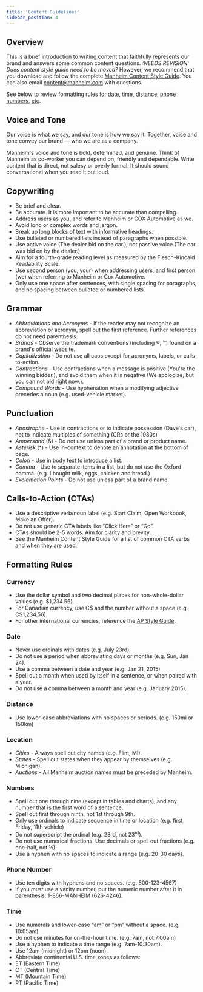 ```yaml
---
title: 'Content Guidelines'
sidebar_position: 4
---
```


## Overview

This is a brief introduction to writing content that faithfully represents our brand and answers some common content questions. 
_:NEEDS REVISION: Does content style guide need to be moved?_
However, we recommend that you download and follow the complete [Manheim Content Style Guide](https://coxautoinc.sharepoint.com/:b:/r/sites/ManhiemContentClientSuccess/Shared%20Documents/Manheim-Content-Style-Guide-v2-1.pdf). 
You can also email [content@manheim.com][email-content] with questions.

See below to review formatting rules for [date][date], [time][time], [distance][distance], [phone numbers][phone-number], [etc][formatting-rules].

<a name="content-guidelines__voice-and-tone"></a>

## Voice and Tone

Our voice is what we say, and our tone is how we say it. 
Together, voice and tone convey our brand &mdash; who we are as a company.

Manheim's voice and tone is bold, determined, and genuine. 
Think of Manheim as co-worker you can depend on, friendly and dependable. 
Write content that is direct, not salesy or overly formal. 
It should sound conversational when you read it out loud.

<a name="content-guidelines__copywriting"></a>

## Copywriting

-	Be brief and clear.
-	Be accurate. It is more important to be accurate than compelling.
-	Address users as you, and refer to Manheim or COX Automotive as we.
-	Avoid long or complex words and jargon.
-	Break up long blocks of text with informative headings.
-	Use bulleted or numbered lists instead of paragraphs when possible.
-	Use active voice (The dealer bid on the car.), not passive voice (The car was bid on by the dealer.)
-	Aim for a fourth-grade reading level as measured by the Flesch-Kincaid Readability Scale.
-	Use second person (you, your) when addressing users, and first person (we) when referring to Manheim or Cox Automotive.
-	Only use one space after sentences, with single spacing for paragraphs, and no spacing between bulleted or numbered lists.

<a name="content-guidelines__grammar"></a>

## Grammar

-	_Abbreviations and Acronyms_ - If the reader may not recognize an abbreviation or acronym, spell out the first reference. Further references do not need parenthesis.
-	_Brands_ - Observe the trademark conventions (including &reg;, &trade;) found on a brand's official website.
-	_Capitalization_ - Do not use all caps except for acronyms, labels, or calls-to-action.
-	_Contractions_ - Use contractions when a message is positive (You're the winning bidder.), and avoid them when it is negative (We apologize, but you can not bid right now.).
-	_Compound Words_ - Use hyphenation when a modifying adjective precedes a noun (e.g. used-vehicle market).

<a name="content-guidelines__punctuation"></a>

## Punctuation

-	_Apostrophe_ - Use in contractions or to indicate possession (Dave's car), not to indicate multiples of something (CRs or the 1980s)
-	_Ampersand_ (&amp;) - Do not use unless part of a brand or product name.
-	_Asterisk_ (&#42;) - Use in-context to denote an annotation at the bottom of page.
-	_Colon_ - Use in body text to introduce a list.
-	_Comma_ - Use to separate items in a list, but do not use the Oxford comma. (e.g. I bought milk, eggs, chicken and bread.)
-	_Exclamation Points_ - Do not use unless part of a brand name.

<a name="content-guidelines__calls-to-action"></a>

## Calls-to-Action (CTAs)

-	Use a descriptive verb/noun label (e.g. Start Claim, Open Workbook, Make an Offer).
-	Do not use generic CTA labels like “Click Here” or “Go”.
-	CTAs should be 2-5 words. Aim for clarity and brevity.
-	See the Manheim Content Style Guide for a list of common CTA verbs and when they are used.

<a name="content-guidelines__formatting-rules"></a>

## Formatting Rules

<a name="content-guidelines__currency"></a>

### Currency

-	Use the dollar symbol and two decimal places for non-whole-dollar values (e.g. $1,234.56).
- For Canadian currency, use C$ and the number without a space (e.g. C$1,234.56).
- For other international currencies, reference the [AP Style Guide](https://www.apstylebook.com/users/sign_in).

<a name="content-guidelines__date"></a>

### Date

-	Never use ordinals with dates (e.g. July 23rd).
-	Do not use a period when abbreviating days or months (e.g. Sun, Jan 24).
-	Use a comma between a date and year (e.g. Jan 21, 2015)
-	Spell out a month when used by itself in a sentence, or when paired with a year.
-	Do not use a comma between a month and year (e.g. January 2015).

<a name="content-guidelines__distance"></a>

### Distance

-	Use lower-case abbreviations with no spaces or periods. (e.g. 150mi or 150km)

<a name="content-guidelines__location"></a>

### Location

-	_Cities_ - Always spell out city names (e.g. Flint, MI).
-	_States_ - Spell out states when they appear by themselves (e.g. Michigan).
-	_Auctions_ - All Manheim auction names must be preceded by Manheim.

<a name="content-guidelines__numbers"></a>

### Numbers

-	Spell out one through nine (except in tables and charts), and any number that is the first word of a sentence.
-	Spell out first through ninth, not 1st through 9th.
-	Only use ordinals to indicate sequence in time or location (e.g. first Friday, 11th vehicle)
-	Do not superscript the ordinal (e.g. 23rd, not 23<sup>rd</sup>).
-	Do not use numerical fractions. Use decimals or spell out fractions (e.g. one-half, not &frac12;).
-	Use a hyphen with no spaces to indicate a range (e.g. 20-30 days).

<a name="content-guidelines__phone-number"></a>

### Phone Number

-	Use ten digits with hyphens and no spaces. (e.g. 800-123-4567)
-	If you _must_ use a vanity number, put the numeric number after it in parenthesis: 1-866-MANHEIM (626-4246).

<a name="content-guidelines__time"></a>

### Time

-	Use numerals and lower-case “am” or “pm” without a space. (e.g. 10:05am)
-	Do not use minutes for on-the-hour time. (e.g. 7am, not 7:00am)
-	Use a hyphen to indicate a time range (e.g. 7am-10:30am).
-	Use 12am (midnight) or 12pm (noon).
-	Abbreviate continental U.S. time zones as follows:
-	ET (Eastern Time)
-	CT (Central Time)
-	MT (Mountain Time)
-	PT (Pacific Time)


[email-content]: mailto:content@manheim.com
[cg]: #content-guidelines
[overview]: #content-guidelines__overview
[voice]: #content-guidelines__voice-and-tone
[copywriting]: #content-guidelines__copywriting
[grammar]: #content-guidelines__grammar
[punctuation]: #content-guidelines__punctuation
[calls-to-action]: #content-guidelines__calls-to-action
[formatting-rules]: #content-guidelines__formatting-rules
[currency]: #content-guidelines__currency
[date]: #content-guidelines__date
[distance]: #content-guidelines__distance
[location]: #content-guidelines__location
[numbers]: #content-guidelines__numbers
[phone-number]: #content-guidelines__phone-number
[time]: #content-guidelines__time

